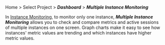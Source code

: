 Home > Select Project > **_Dashboard_** > **_Multiple Instance Monitoring_**

In [Instance Monitoring](instance-monitoring), to monitor only one instance, **_Multiple Instance Monitoring_** allows you to check and compare metrics and active sessions of multiple instances on one screen. Graph charts make it easy to see how instances' metric values are trending and which instances have higher metric values.

